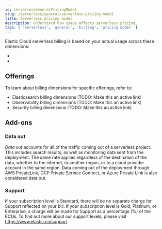 ```yaml
---
id: serverlessGeneralPricingModel
slug: /serverless/general/serverless-pricing-model
title: Serverless pricing model
description: Understand how usage affects serverless pricing.
tags: [ 'serverless', 'general', 'billing', 'pricing model' ]
---
```


<DocBadge template="technical preview" />

Elastic Cloud serverless billing is based on your actual usage across these dimensions:

* <DocLink id="offerings"/>
* <DocLink id="add-ons"/>

<div id="offerings"></div>

## Offerings

To learn about billing dimensions for specific offerings, refer to:

* Elasticsearch billing dimensions (TODO: Make this an active link)
* Observability billing dimensions (TODO: Make this an active link)
* Security billing dimensions (TODO: Make this an active link)

<div id="add-ons"></div>

## Add-ons

### Data out

_Data out_ accounts for all of the traffic coming out of a serverless project.
This includes search results, as well as monitoring data sent from the deployment.
The same rate applies regardless of the destination of the data, whether to the internet,
to another region, or to a cloud provider account in the same region.
Data coming out of the deployment through AWS PrivateLink, GCP Private Service Connect,
or Azure Private Link is also considered data out.


### Support

If your subscription level is Standard, there will be no separate charge for Support reflected on your bill.
If your subscription level is Gold, Platinum, or Enterprise, a charge will be made for Support as a percentage (%) of the ECUs.
To find out more about our support levels, please visit https://www.elastic.co/support.